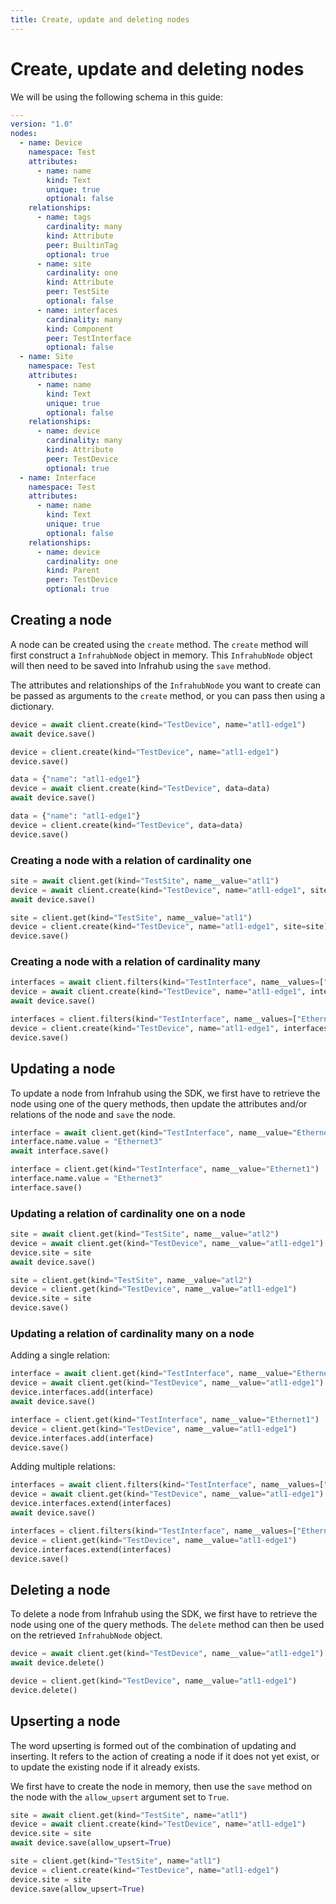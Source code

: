 ```yaml
---
title: Create, update and deleting nodes
---
```


# Create, update and deleting nodes

We will be using the following schema in this guide:

```yaml
---
version: "1.0"
nodes:
  - name: Device
    namespace: Test
    attributes:
      - name: name
        kind: Text
        unique: true
        optional: false
    relationships:
      - name: tags
        cardinality: many
        kind: Attribute
        peer: BuiltinTag
        optional: true
      - name: site
        cardinality: one
        kind: Attribute
        peer: TestSite
        optional: false
      - name: interfaces
        cardinality: many
        kind: Component
        peer: TestInterface
        optional: false
  - name: Site
    namespace: Test
    attributes:
      - name: name
        kind: Text
        unique: true
        optional: false
    relationships:
      - name: device
        cardinality: many
        kind: Attribute
        peer: TestDevice
        optional: true
  - name: Interface
    namespace: Test
    attributes:
      - name: name
        kind: Text
        unique: true
        optional: false
    relationships:
      - name: device
        cardinality: one
        kind: Parent
        peer: TestDevice
        optional: true
```

## Creating a node

A node can be created using the `create` method. The `create` method will first construct a `InfrahubNode` object in memory. This `InfrahubNode` object will then need to be saved into Infrahub using the `save` method.

The attributes and relationships of the `InfrahubNode` you want to create can be passed as arguments to the `create` method, or you can pass then using a dictionary.

<Tabs groupId="async-sync">
  <TabItem value="Async" default>

  ```python
  device = await client.create(kind="TestDevice", name="atl1-edge1")
  await device.save()
  ```

  </TabItem>
  <TabItem value="Sync" default>

  ```python
  device = client.create(kind="TestDevice", name="atl1-edge1")
  device.save()
  ```

  </TabItem>
</Tabs>

<Tabs groupId="async-sync">
  <TabItem value="Async" default>

  ```python
  data = {"name": "atl1-edge1"}
  device = await client.create(kind="TestDevice", data=data)
  await device.save()
  ```

  </TabItem>
  <TabItem value="Sync" default>

  ```python
  data = {"name": "atl1-edge1"}
  device = client.create(kind="TestDevice", data=data)
  device.save()
  ```

  </TabItem>
</Tabs>

### Creating a node with a relation of cardinality one

<Tabs groupId="async-sync">
  <TabItem value="Async" default>

  ```python
  site = await client.get(kind="TestSite", name__value="atl1")
  device = await client.create(kind="TestDevice", name="atl1-edge1", site=site)
  await device.save()
  ```

  </TabItem>
  <TabItem value="Sync" default>

  ```python
  site = client.get(kind="TestSite", name__value="atl1")
  device = client.create(kind="TestDevice", name="atl1-edge1", site=site)
  device.save()
  ```

  </TabItem>
</Tabs>

### Creating a node with a relation of cardinality many

<Tabs groupId="async-sync">
  <TabItem value="Async" default>

  ```python
  interfaces = await client.filters(kind="TestInterface", name__values=["Ethernet1", "Ethernet2"])
  device = await client.create(kind="TestDevice", name="atl1-edge1", interfaces=interfaces)
  await device.save()
  ```

  </TabItem>
  <TabItem value="Sync" default>

  ```python
  interfaces = client.filters(kind="TestInterface", name__values=["Ethernet1", "Ethernet2"])
  device = client.create(kind="TestDevice", name="atl1-edge1", interfaces=interfaces)
  device.save()
  ```

  </TabItem>
</Tabs>

## Updating a node

To update a node from Infrahub using the SDK, we first have to retrieve the node using one of the query methods, then update the attributes and/or relations of the node and `save` the node.

<Tabs groupId="async-sync">
  <TabItem value="Async" default>

  ```python
  interface = await client.get(kind="TestInterface", name__value="Ethernet1")
  interface.name.value = "Ethernet3"
  await interface.save()
  ```

  </TabItem>
  <TabItem value="Sync" default>

  ```python
  interface = client.get(kind="TestInterface", name__value="Ethernet1")
  interface.name.value = "Ethernet3"
  interface.save()
  ```

  </TabItem>
</Tabs>

### Updating a relation of cardinality one on a node

<Tabs groupId="async-sync">
  <TabItem value="Async" default>

  ```python
  site = await client.get(kind="TestSite", name__value="atl2")
  device = await client.get(kind="TestDevice", name__value="atl1-edge1")
  device.site = site
  await device.save()
  ```

  </TabItem>
  <TabItem value="Sync" default>

  ```python
  site = client.get(kind="TestSite", name__value="atl2")
  device = client.get(kind="TestDevice", name__value="atl1-edge1")
  device.site = site
  device.save()
  ```

  </TabItem>
</Tabs>

### Updating a relation of cardinality many on a node

Adding a single relation:
<Tabs groupId="async-sync">
  <TabItem value="Async" default>

  ```python
  interface = await client.get(kind="TestInterface", name__value="Ethernet1")
  device = await client.get(kind="TestDevice", name__value="atl1-edge1")
  device.interfaces.add(interface)
  await device.save()
  ```

  </TabItem>
  <TabItem value="Sync" default>

  ```python
  interface = client.get(kind="TestInterface", name__value="Ethernet1")
  device = client.get(kind="TestDevice", name__value="atl1-edge1")
  device.interfaces.add(interface)
  device.save()
  ```

  </TabItem>
</Tabs>

Adding multiple relations:
<Tabs groupId="async-sync">
  <TabItem value="Async" default>

  ```python
  interfaces = await client.filters(kind="TestInterface", name__values=["Ethernet1", "Ethernet2"])
  device = await client.get(kind="TestDevice", name__value="atl1-edge1")
  device.interfaces.extend(interfaces)
  await device.save()
  ```

  </TabItem>
  <TabItem value="Sync" default>

  ```python
  interfaces = client.filters(kind="TestInterface", name__values=["Ethernet1", "Ethernet2"])
  device = client.get(kind="TestDevice", name__value="atl1-edge1")
  device.interfaces.extend(interfaces)
  device.save()
  ```

  </TabItem>
</Tabs>

## Deleting a node

To delete a node from Infrahub using the SDK, we first have to retrieve the node using one of the query methods. The `delete` method can then be used on the retrieved `InfrahubNode` object.

<Tabs groupId="async-sync">
  <TabItem value="Async" default>

  ```python
  device = await client.get(kind="TestDevice", name__value="atl1-edge1")
  await device.delete()
  ```

  </TabItem>
  <TabItem value="Sync" default>

  ```python
  device = client.get(kind="TestDevice", name__value="atl1-edge1")
  device.delete()
  ```

  </TabItem>
</Tabs>

## Upserting a node

The word upserting is formed out of the combination of updating and inserting. It refers to the action of creating a node if it does not yet exist, or to update the existing node if it already exists.

We first have to create the node in memory, then use the `save` method on the node with the `allow_upsert` argument set to `True`.

<Tabs groupId="async-sync">
   <TabItem value="Async" default>

   ```python
   site = await client.get(kind="TestSite", name="atl1")
   device = await client.create(kind="TestDevice", name="atl1-edge1")
   device.site = site
   await device.save(allow_upsert=True)
   ```

   </TabItem>
   <TabItem value="Sync" default>

   ```python
   site = client.get(kind="TestSite", name="atl1")
   device = client.create(kind="TestDevice", name="atl1-edge1")
   device.site = site
   device.save(allow_upsert=True)
   ```

   </TabItem>
 </Tabs>
